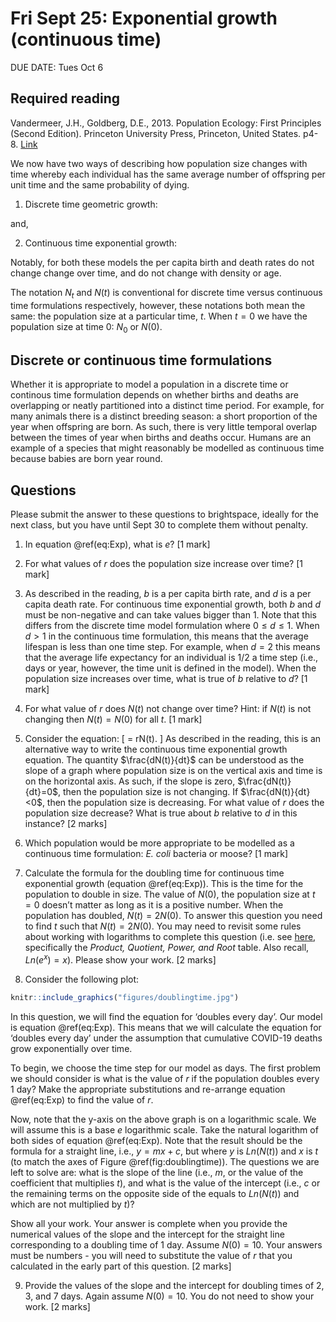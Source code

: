 # Fri Sept 25: Exponential growth (continuous time)

DUE DATE: Tues Oct 6

## Required reading
Vandermeer, J.H., Goldberg, D.E., 2013. Population Ecology: First Principles (Second Edition). Princeton University Press, Princeton, United States. p4-8. [Link](https://ebookcentral-proquest-com.qe2a-proxy.mun.ca/lib/mun/detail.action?docID=1205619)

We now have two ways of describing how population size changes with time whereby each individual has the same average number of offspring per unit time and the same probability of dying.

1) Discrete time geometric growth:

\begin{equation}
N_t = N_0\lambda^t
(\#eq:Geo)
\end{equation}

and,

2) Continuous time exponential growth:

\begin{equation}
N(t) = N(0)e^{rt}
(\#eq:Exp)
\end{equation}

Notably, for both these models the per capita birth and death rates do not change change over time, and do not change with density or age.

The notation $N_t$ and $N(t)$ is conventional for discrete time versus continuous time formulations respectively, however, these notations both mean the same: the population size at a particular time, $t$. When $t=0$ we have the population size at time 0: $N_0$ or $N(0)$.

## Discrete or continuous time formulations
Whether it is appropriate to model a population in a discrete time or continous time formulation depends on whether births and deaths are overlapping or neatly partitioned into a distinct time period. For example, for many animals there is a distinct breeding season: a short proportion of the year when offspring are born. As such, there is very little temporal overlap between the times of year when births and deaths occur. Humans are an example of a species that might reasonably be modelled as continuous time because babies are born year round.

## Questions

Please submit the answer to these questions to brightspace, ideally for the next class, but you have until Sept 30 to complete them without penalty.

1. In equation \@ref(eq:Exp), what is $e$? [1 mark]
2. For what values of $r$ does the population size increase over time? [1 mark]
3. As described in the reading, $b$ is a per capita birth rate, and $d$ is a per capita death rate. For continuous time exponential growth, both $b$ and $d$ must be non-negative and can take values bigger than 1. Note that this differs from the discrete time model formulation where $0 \leq d \leq 1$. When $d > 1$ in the continuous time formulation, this means that the average lifespan is less than one time step. For example, when $d = 2$ this means that the average life expectancy for an individual is 1/2 a time step (i.e., days or year, however, the time unit is defined in the model). When the population size increases over time, what is true of $b$ relative to $d$? [1 mark]
4. For what value of $r$ does $N(t)$ not change over time? Hint: if $N(t)$ is not changing then $N(t)=N(0)$ for all $t$. [1 mark]
5. Consider the equation:
\[
\frac{dN(t)}{dt} = rN(t).
\]
As described in the reading, this is an alternative way to write the continuous time exponential growth equation. The quantity $\frac{dN(t)}{dt}$ can be understood as the slope of a graph where population size is on the vertical axis and time is on the horizontal axis. As such, if the slope is zero, $\frac{dN(t)}{dt}=0$, then the population size is not changing. If $\frac{dN(t)}{dt}<0$, then the population size is decreasing. For what value of $r$ does the population size decrease? What is true about $b$ relative to $d$ in this instance? [2 marks]

6. Which population would be more appropriate to be modelled as a continuous time formulation: _E. coli_ bacteria or moose? [1 mark]

7. Calculate the formula for the doubling time for continuous time exponential growth (equation \@ref(eq:Exp)). This is the time for the population to double in size. The value of $N(0)$, the population size at $t=0$ doesn't matter as long as it is a positive number. When the population has doubled, $N(t) = 2N(0)$. To answer this question you need to find $t$ such that $N(t) = 2N(0)$. You may need to revisit some rules about working with logarithms to complete this question (i.e. see [here](https://en.wikipedia.org/wiki/Logarithm), specifically the _Product, Quotient, Power, and Root_ table. Also recall, $Ln(e^x) = x$). Please show your work. [2 marks]

8. Consider the following plot:
```r
knitr::include_graphics("figures/doublingtime.jpg")
```


In this question, we will find the equation for 'doubles every day'. Our model is equation \@ref(eq:Exp). This means that we will calculate the equation for 'doubles every day' under the assumption that cumulative COVID-19 deaths grow exponentially over time.

To begin, we choose the time step for our model as days. The first problem we should consider is what is the value of $r$ if the population doubles every 1 day? Make the appropriate substitutions and re-arrange equation \@ref(eq:Exp) to find the value of $r$.

Now, note that the y-axis on the above graph is on a logarithmic scale. We will assume this is a base $e$ logarithmic scale. Take the natural logarithm of both sides of equation \@ref(eq:Exp). Note that the result should be the formula for a straight line, i.e., $y = mx + c$, but where $y$ is $Ln(N(t))$ and $x$ is $t$ (to match the axes of Figure \@ref(fig:doublingtime)). The questions we are left to solve are: what is the slope of the line (i.e., $m$, or the value of the coefficient that multiplies $t$), and what is the value of the intercept (i.e., $c$ or the remaining terms on the opposite side of the equals to $Ln(N(t))$ and which are not multiplied by $t$)?

Show all your work. Your answer is complete when you provide the numerical values of the slope and the intercept for the straight line corresponding to a doubling time of 1 day. Assume $N(0)=10$. Your answers must be numbers - you will need to substitute the value of $r$ that you calculated in the early part of this question. [2 marks]

9. Provide the values of the slope and the intercept for doubling times of 2, 3, and 7 days. Again assume $N(0)=10$. You do not need to show your work. [2 marks]

